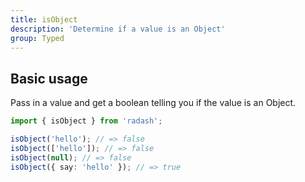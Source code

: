 ```yaml
---
title: isObject
description: 'Determine if a value is an Object'
group: Typed
---
```


## Basic usage

Pass in a value and get a boolean telling you if the value is an Object.

```ts
import { isObject } from 'radash';

isObject('hello'); // => false
isObject(['hello']); // => false
isObject(null); // => false
isObject({ say: 'hello' }); // => true
```
